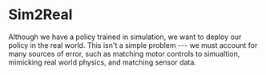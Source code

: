 # Sim2Real

Although we have a policy trained in simulation, we want to deploy our policy in the real world. This isn't a simple problem --- we must account for many sources of error, such as matching motor controls to simualtion, mimicking real world physics, and matching sensor data.